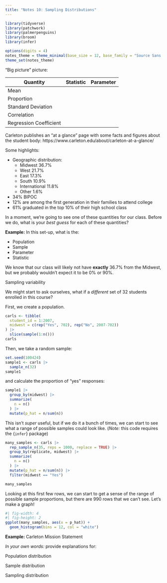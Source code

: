 ```yaml
---
title: "Notes 10: Sampling Distributions"
---
```


```r
library(tidyverse)
library(patchwork)
library(palmerpenguins)
library(broom)
library(infer)

options(digits = 4)
notes_theme = theme_minimal(base_size = 12, base_family = "Source Sans 3")
theme_set(notes_theme)
```

"Big picture" picture:

\vspace{1.5in}

| Quantity | Statistic | Parameter |
|------|------|------|
| Mean    |      |      |
| Proportion     |      |      |
| Standard Deviation     |      |      |
| Correlation     |      |      |
| Regression Coefficient     |      |      |



Carleton publishes an "at a glance" page with some facts and figures about the student body: https://www.carleton.edu/about/carleton-at-a-glance/

Some highlights: 

- Geographic distribution: 
    - Midwest 36.7% 
    - West 21.7%
    - East 17.3%
    - South 10.9%
    - International 11.8%
    - Other 1.6%
- 34% BIPOC
- 12% are among the first generation in their families to attend college
- 61% graduated in the top 10% of their high school class

In a moment, we're going to see one of these quantities for our class. Before we do, what is your *best guess* for each of these quantities? 

**Example:** In this set-up, what is the: 

- Population
- Sample
- Parameter
- Statistic

We know that our class will likely not have **exactly** 36.7% from the Midwest, but we probably wouldn't expect it to be 0% or 90%. 

::: callout-note
Sampling variability

\vspace{.5in}
:::

We might start to ask ourselves, what if a *different* set of 32 students enrolled in this course? 

First, we create a population. 

```r
carls <- tibble(
  student_id = 1:2007,
  midwest = c(rep("Yes", 702), rep("No", 2007-702))
) |>
  slice(sample(1:n()))
carls
```

Then, we take a random sample: 

```r
set.seed(100424)
sample1 <- carls |>
  sample_n(32)
sample1
```

and calculate the proportion of "yes" responses: 

```r
sample1 |>
  group_by(midwest) |>
  summarize(
    n = n()
  ) |>
  mutate(p_hat = n/sum(n))
```

This isn't *super* useful, but if we do it a bunch of times, we can start to see what a range of possible samples could look like. (*Note:* this code requires the {`infer`} package)

```r
many_samples <- carls |>
  rep_sample_n(35, reps = 1000, replace = TRUE) |>
  group_by(replicate, midwest) |>
  summarize(
    n = n()
  ) |>
  mutate(p_hat = n/sum(n)) |>
  filter(midwest == "Yes")

many_samples
```

Looking at this first few rows, we can start to get a sense of the range of possible sample proportions, but there are 990 rows that we can't see. Let's make a graph! 

```r
#| fig-width: 4
#| fig-height: 2
ggplot(many_samples, aes(x = p_hat)) + 
  geom_histogram(bins = 12, col = "white")
```

**Example:** Carleton Mission Statement

\vspace{2in}

*In your own words:* provide explanations for:

::: callout-note
Population distribution

\vspace{.5in}
:::

::: callout-note
Sample distribution

\vspace{.5in}
:::

::: callout-note
Sampling distribution

\vspace{.5in}
:::
